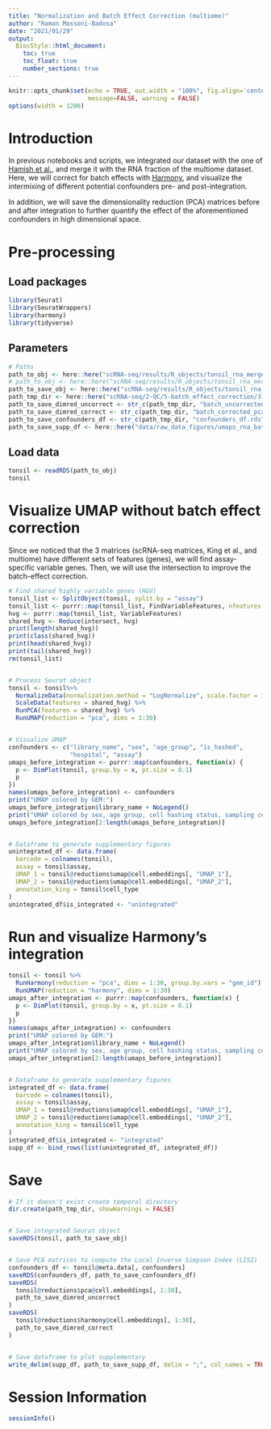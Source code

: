```yaml
---
title: "Normalization and Batch Effect Correction (multiome)"
author: "Ramon Massoni-Badosa"
date: "2021/01/29"
output: 
  BiocStyle::html_document:
    toc: true
    toc_float: true
    number_sections: true
---
```


```r
knitr::opts_chunk$set(echo = TRUE, out.width = "100%", fig.align='center', 
                      message=FALSE, warning = FALSE)
options(width = 1200)
```


# Introduction

In previous notebooks and scripts, we integrated our dataset with the one of [Hamish et al.](https://immunology.sciencemag.org/content/6/56/eabe6291), and merge it with the RNA fraction of the multiome dataset. Here, we will correct for batch effects with [Harmony](https://www.nature.com/articles/s41592-019-0619-0), and visualize the intermixing of different potential confounders pre- and post-integration.

In addition, we will save the dimensionality reduction (PCA) matrices before and after integration to further quantify the effect of the aforementioned confounders in high dimensional space. 


# Pre-processing

## Load packages

```r
library(Seurat)
library(SeuratWrappers)
library(harmony)
library(tidyverse)
```


## Parameters

```r
# Paths
path_to_obj <- here::here("scRNA-seq/results/R_objects/tonsil_rna_merged_with_multiome_missing_integration.rds")
# path_to_obj <- here::here("scRNA-seq/results/R_objects/tonsil_rna_merged_with_multiome_missing_integration_downsampled.rds")
path_to_save_obj <- here::here("scRNA-seq/results/R_objects/tonsil_rna_integrated_with_multiome.rds")
path_tmp_dir <- here::here("scRNA-seq/2-QC/5-batch_effect_correction/3-data_integration_multiome/tmp/")
path_to_save_dimred_uncorrect <- str_c(path_tmp_dir, "batch_uncorrected_pca.rds", sep = "")
path_to_save_dimred_correct <- str_c(path_tmp_dir, "batch_corrected_pca.rds", sep = "")
path_to_save_confounders_df <- str_c(path_tmp_dir, "confounders_df.rds", sep = "") 
path_to_save_supp_df <- here::here("data/raw_data_figures/umaps_rna_batch_correction.csv")
```


## Load data

```r
tonsil <- readRDS(path_to_obj)
tonsil
```


# Visualize UMAP without batch effect correction

Since we noticed that the 3 matrices (scRNA-seq matrices, King et al., and multiome) have different sets of features (genes), we will find assay-specific variable genes. Then, we will use the intersection to improve the batch-effect correction.

```r
# Find shared highly variable genes (HGV)
tonsil_list <- SplitObject(tonsil, split.by = "assay")
tonsil_list <- purrr::map(tonsil_list, FindVariableFeatures, nfeatures = 5000)
hvg <- purrr::map(tonsil_list, VariableFeatures)
shared_hvg <- Reduce(intersect, hvg)
print(length(shared_hvg))
print(class(shared_hvg))
print(head(shared_hvg))
print(tail(shared_hvg))
rm(tonsil_list)


# Process Seurat object
tonsil <- tonsil%>% 
  NormalizeData(normalization.method = "LogNormalize", scale.factor = 1e4) %>%
  ScaleData(features = shared_hvg) %>% 
  RunPCA(features = shared_hvg) %>%
  RunUMAP(reduction = "pca", dims = 1:30)


# Visualize UMAP
confounders <- c("library_name", "sex", "age_group", "is_hashed",
                 "hospital", "assay")
umaps_before_integration <- purrr::map(confounders, function(x) {
  p <- DimPlot(tonsil, group.by = x, pt.size = 0.1)
  p
})
names(umaps_before_integration) <- confounders
print("UMAP colored by GEM:")
umaps_before_integration$library_name + NoLegend()
print("UMAP colored by sex, age group, cell hashing status, sampling center and assay:")
umaps_before_integration[2:length(umaps_before_integration)]


# Dataframe to generate supplementary figures
unintegrated_df <- data.frame(
  barcode = colnames(tonsil),
  assay = tonsil$assay,
  UMAP_1 = tonsil@reductions$umap@cell.embeddings[, "UMAP_1"],
  UMAP_2 = tonsil@reductions$umap@cell.embeddings[, "UMAP_2"],
  annotation_king = tonsil$cell_type
)
unintegrated_df$is_integrated <- "unintegrated"
```


# Run and visualize Harmony's integration

```r
tonsil <- tonsil %>%
  RunHarmony(reduction = "pca", dims = 1:30, group.by.vars = "gem_id") %>%
  RunUMAP(reduction = "harmony", dims = 1:30)
umaps_after_integration <- purrr::map(confounders, function(x) {
  p <- DimPlot(tonsil, group.by = x, pt.size = 0.1)
  p
})
names(umaps_after_integration) <- confounders
print("UMAP colored by GEM:")
umaps_after_integration$library_name + NoLegend()
print("UMAP colored by sex, age group, cell hashing status, sampling center and assay:")
umaps_after_integration[2:length(umaps_before_integration)]


# Dataframe to generate supplementary figures
integrated_df <- data.frame(
  barcode = colnames(tonsil),
  assay = tonsil$assay,
  UMAP_1 = tonsil@reductions$umap@cell.embeddings[, "UMAP_1"],
  UMAP_2 = tonsil@reductions$umap@cell.embeddings[, "UMAP_2"],
  annotation_king = tonsil$cell_type
)
integrated_df$is_integrated <- "integrated"
supp_df <- bind_rows(list(unintegrated_df, integrated_df))
```


# Save

```r
# If it doesn't exist create temporal directory
dir.create(path_tmp_dir, showWarnings = FALSE) 


# Save integrated Seurat object
saveRDS(tonsil, path_to_save_obj)


# Save PCA matrices to compute the Local Inverse Simpson Index (LISI)
confounders_df <- tonsil@meta.data[, confounders]
saveRDS(confounders_df, path_to_save_confounders_df)
saveRDS(
  tonsil@reductions$pca@cell.embeddings[, 1:30],
  path_to_save_dimred_uncorrect
)
saveRDS(
  tonsil@reductions$harmony@cell.embeddings[, 1:30],
  path_to_save_dimred_correct
)


# Save dataframe to plot supplementary
write_delim(supp_df, path_to_save_supp_df, delim = ";", col_names = TRUE)
```


# Session Information

```r
sessionInfo()
```
